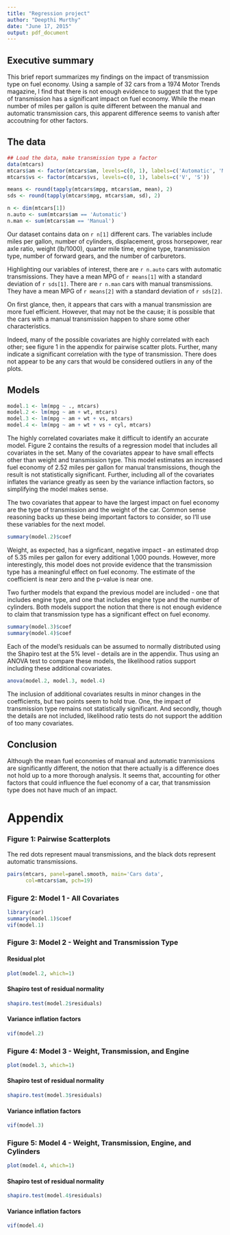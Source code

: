 ```yaml
---
title: "Regression project"
author: "Deepthi Murthy"
date: "June 17, 2015"
output: pdf_document
---
```


## Executive summary

This brief report summarizes my findings on the impact of transmission type on fuel economy. Using a sample of 32 cars from a 1974 Motor Trends magazine, I find that there is not enough evidence to suggest that the type of transmission has a significant impact on fuel economy. While the mean number of miles per gallon is quite different between the manual and automatic transmission cars, this apparent difference seems to vanish after accoutning for other factors.

## The data

```r

## Load the data, make transmission type a factor
data(mtcars)
mtcars$am <- factor(mtcars$am, levels=c(0, 1), labels=c('Automatic', 'Manual'))
mtcars$vs <- factor(mtcars$vs, levels=c(0, 1), labels=c('V', 'S'))

means <- round(tapply(mtcars$mpg, mtcars$am, mean), 2)
sds <- round(tapply(mtcars$mpg, mtcars$am, sd), 2)

n <- dim(mtcars[1])
n.auto <- sum(mtcars$am == 'Automatic')
n.man <- sum(mtcars$am == 'Manual')
```

Our dataset contains data on `r n[1]` different cars. The variables include miles per gallon, number of cylinders, displacement, gross horsepower, rear axle ratio, weight (lb/1000), quarter mile time, engine type, transmission type, number of forward gears, and the number of carburetors. 

Highlighting our variables of interest, there are `r n.auto` cars with automatic transmissions. They have a mean MPG of `r means[1]` with a standard deviation of `r sds[1]`. There are `r n.man` cars with manual transmissions. They have a mean MPG of `r means[2]` with a standard deviation of `r sds[2]`.

On first glance, then, it appears that cars with a manual transmission are more fuel efficient. However, that may not be the cause; it is possible that the cars with a manual transmission happen to share some other characteristics. 

Indeed, many of the possible covariates are highly correlated with each other; see figure 1 in the appendix for pairwise scatter plots. Further, many indicate a significant correlation with the type of transmission. There does not appear to be any cars that would be considered outliers in any of the plots.

## Models

```r
model.1 <- lm(mpg ~ ., mtcars)
model.2 <- lm(mpg ~ am + wt, mtcars)
model.3 <- lm(mpg ~ am + wt + vs, mtcars)
model.4 <- lm(mpg ~ am + wt + vs + cyl, mtcars)
```

The highly correlated covariates make it difficult to identify an accurate model. Figure 2 contains the results of a regression model that includes all covariates in the set. Many of the covariates appear to have small effects other than weight and transmission type. This model estimates an increased fuel economy of 2.52 miles per gallon for manual transmissions, though the result is not statistically significant. Further, including all of the covariates inflates the variance greatly as seen by the variance inflaction factors, so simplifying the model makes sense. 

The two covariates that appear to have the largest impact on fuel economy are the type of transmission and the weight of the car. Common sense reasoning backs up these being important factors to consider, so I'll use these variables for the next model. 

```r
summary(model.2)$coef
```

Weight, as expected, has a signficant, negative impact - an estimated drop of 5.35 miles per gallon for every additional 1,000 pounds. However, more interestingly, this model does not provide evidence that the transmission type has a meaningful effect on fuel economy. The estimate of the coefficient is near zero and the p-value is near one.

Two further models that expand the previous model are included - one that includes engine type, and one that includes engine type and the number of cylinders. Both models support the notion that there is not enough evidence to claim that transmission type has a significant effect on fuel economy.

```r
summary(model.3)$coef
summary(model.4)$coef
```

Each of the model's residuals can be assumed to normally distributed using the Shapiro test at the 5% level - details are in the appendix. Thus using an ANOVA test to compare these models, the likelihood ratios support including these additional covariates.

```r
anova(model.2, model.3, model.4)
```

The inclusion of additional covariates results in minor changes in the coefficients, but two points seem to hold true. One, the impact of transmission type remains not statistically significant. And secondly, though the details are not included, likelihood ratio tests do not support the addition of too many covariates.

## Conclusion

Although the mean fuel economies of manual and automatic tranmissions are significantly different, the notion that there actually is a difference does not hold up to a more thorough analysis. It seems that, accounting for other factors that could influence the fuel economy of a car, that transmission type does not have much of an impact.

# Appendix

### Figure 1: Pairwise Scatterplots

The red dots represent maual transmissions, and the black dots represent automatic transmissions.

```r
pairs(mtcars, panel=panel.smooth, main='Cars data', 
      col=mtcars$am, pch=19)
```

### Figure 2: Model 1 - All Covariates

```r
library(car)
summary(model.1)$coef
vif(model.1)
```

### Figure 3: Model 2 - Weight and Transmission Type

#### Residual plot
```r
plot(model.2, which=1)
```

#### Shapiro test of residual normality
```r
shapiro.test(model.2$residuals)
```

#### Variance inflation factors
```r
vif(model.2)
```

### Figure 4: Model 3 - Weight, Transmission, and Engine

```r
plot(model.3, which=1)
```

#### Shapiro test of residual normality
```r
shapiro.test(model.3$residuals)
```

#### Variance inflation factors
```r
vif(model.3)
```

### Figure 5: Model 4 - Weight, Transmission, Engine, and Cylinders

```r
plot(model.4, which=1)
```

#### Shapiro test of residual normality
```r
shapiro.test(model.4$residuals)
```

#### Variance inflation factors
```r
vif(model.4)
```
